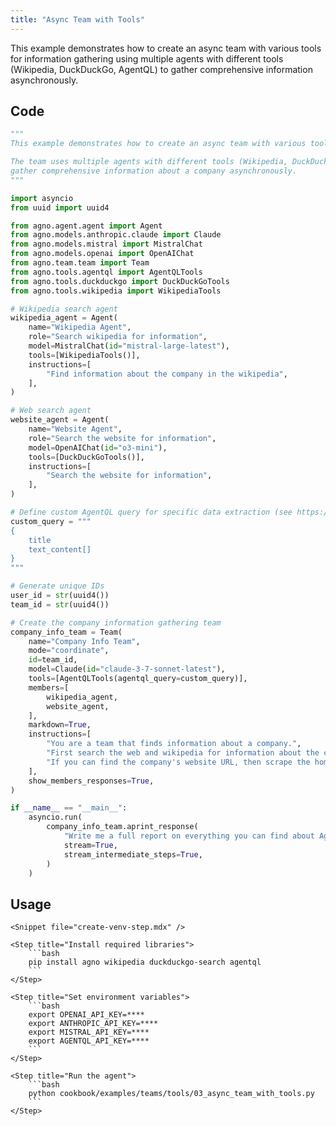 ```yaml
---
title: "Async Team with Tools"
---
```


This example demonstrates how to create an async team with various tools for information gathering using multiple agents with different tools (Wikipedia, DuckDuckGo, AgentQL) to gather comprehensive information asynchronously.

## Code

```python cookbook/examples/teams/tools/03_async_team_with_tools.py
"""
This example demonstrates how to create an async team with various tools for information gathering.

The team uses multiple agents with different tools (Wikipedia, DuckDuckGo, AgentQL) to
gather comprehensive information about a company asynchronously.
"""

import asyncio
from uuid import uuid4

from agno.agent.agent import Agent
from agno.models.anthropic.claude import Claude
from agno.models.mistral import MistralChat
from agno.models.openai import OpenAIChat
from agno.team.team import Team
from agno.tools.agentql import AgentQLTools
from agno.tools.duckduckgo import DuckDuckGoTools
from agno.tools.wikipedia import WikipediaTools

# Wikipedia search agent
wikipedia_agent = Agent(
    name="Wikipedia Agent",
    role="Search wikipedia for information",
    model=MistralChat(id="mistral-large-latest"),
    tools=[WikipediaTools()],
    instructions=[
        "Find information about the company in the wikipedia",
    ],
)

# Web search agent
website_agent = Agent(
    name="Website Agent",
    role="Search the website for information",
    model=OpenAIChat(id="o3-mini"),
    tools=[DuckDuckGoTools()],
    instructions=[
        "Search the website for information",
    ],
)

# Define custom AgentQL query for specific data extraction (see https://docs.agentql.com/concepts/query-language)
custom_query = """
{
    title
    text_content[]
}
"""

# Generate unique IDs
user_id = str(uuid4())
team_id = str(uuid4())

# Create the company information gathering team
company_info_team = Team(
    name="Company Info Team",
    mode="coordinate",
    id=team_id,
    model=Claude(id="claude-3-7-sonnet-latest"),
    tools=[AgentQLTools(agentql_query=custom_query)],
    members=[
        wikipedia_agent,
        website_agent,
    ],
    markdown=True,
    instructions=[
        "You are a team that finds information about a company.",
        "First search the web and wikipedia for information about the company.",
        "If you can find the company's website URL, then scrape the homepage and the about page.",
    ],
    show_members_responses=True,
)

if __name__ == "__main__":
    asyncio.run(
        company_info_team.aprint_response(
            "Write me a full report on everything you can find about Agno, the company building AI agent infrastructure.",
            stream=True,
            stream_intermediate_steps=True,
        )
    )
```

## Usage

<Steps>

    <Snippet file="create-venv-step.mdx" />

    <Step title="Install required libraries">
        ```bash
        pip install agno wikipedia duckduckgo-search agentql
        ```
    </Step>

    <Step title="Set environment variables">
        ```bash
        export OPENAI_API_KEY=****
        export ANTHROPIC_API_KEY=****
        export MISTRAL_API_KEY=****
        export AGENTQL_API_KEY=****
        ```
    </Step>

    <Step title="Run the agent">
        ```bash
        python cookbook/examples/teams/tools/03_async_team_with_tools.py
        ```
    </Step>

</Steps>